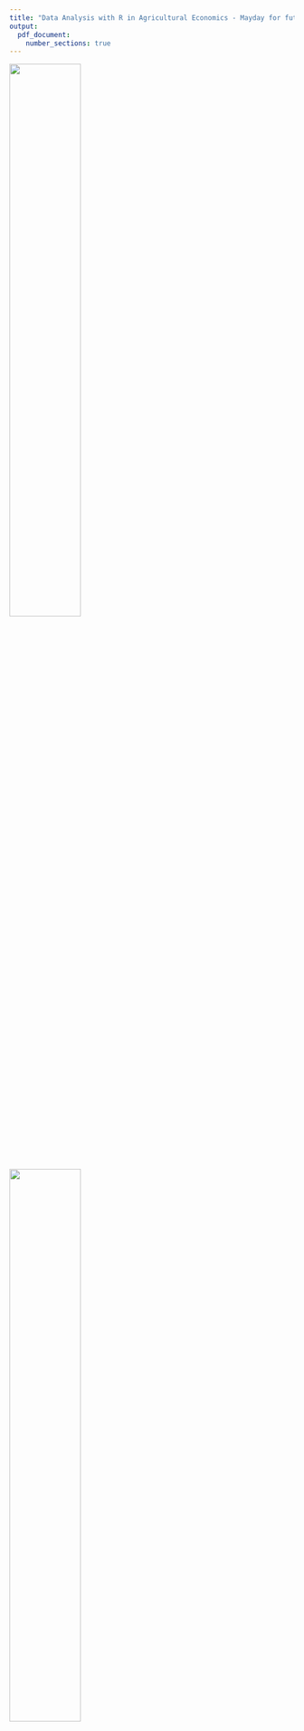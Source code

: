 ---
title: "Data Analysis with R in Agricultural Economics - Mayday for future: Analyzing biodiversity effects on rubber and oil-palm plots in Jambi, Indonesia"
output:
  pdf_document:
    number_sections: true
---


![](Uni_Goettingen_Siegel.png){width=50%}
![](rstudiologo.png){width=50%}


\textbf{Student Name:} Jakob Vincent Latzko 

\textbf{Matr. - Nr:} 21344724

\textbf{Master program:} Development Economics

\textbf{Semester:} 5th


```{r, include=FALSE}
options(tinytex.verbose = TRUE)
```

\abstract{Biodiversity loss due to transformation of tropical rainforest into utilizable land is one of the most relevant environmental topics of our time.}

\textbf{Keywords:} *Rubber, palm oil, Jambi, Indonesia, small-scale farming, species richness, lowland rainforest transformation*

```{r setup, include=FALSE}
knitr::opts_chunk$set(echo = TRUE)
```

\newpage

# Introduction
This seminar paper was written as a final paper of the course *Data Analysis with R in Agricultural Economics* which took place in March, 2019.  Not withstanding the other topic options, e.g. Time Series, Panel Data or gravity models in trade, I chose to pursue my own seminar paper project. The data I use is about species, more precisely, plant richness in rubber and palm-oil plantations. More details about the data characteristics are provided in the first section of the main part.  

The C01-project is only one of many projects that are conducted as part of the Collaborative Research Centre 990.
The University of Göttingen describes its own research project as follows:

> "EFForTS is a Collaborative Research Centre 990 funded by the DFG Deutsche Forschungsgemeinschaft (DFG, German Research Foundation) that investigates the ecological and socio-economic effects of such transformation based on research carried out in the Bukit Duabelas and Hutan Harapan area in Jambi province focusing on smallholder systems."


Especially Palm-oil has been widely discussed in the media and it is often mentioned as one of the principal causes of rainforest clearing. The data we collected is highly relevant from an interdisciplinary point of view, bringing ecological, agricultural and socioeconomic problem sets together.


The research question asks: *Is there a negative trend of plant richness described by the data?*






# Main part

## Data structure

  The data was collected in three rounds from 2012 to 2018 in Jambi Province in Sumatera, Indonesia. The last round, 2018, was collected by my colleague Bernhard Dalheimer, our Indonesian assistants and me. The C01 sample represents a subsample within the major C-group's sample of 831 plots of around 750 small-scale farmer households. Its size is around 200 households, 
whereas in each round c.a. 20 additional plots - which then cannot be used for the panel data analysis - were included.

```{r echo=FALSE, results='asis', message=FALSE}
library(knitr)
library(data.table )

VegetationData2018 <- read.csv("VegetationData2018.csv")

SpeciesNumbers <- setDT(VegetationData2018)[, .(count= uniqueN(SpeciesName)), by = hid]
names(SpeciesNumbers) <- c("household ID", "Number of species")

kable(SpeciesNumbers[1:10,], row.names = FALSE, caption="Data extract")


```

  The C-group sample was designed as a representative sample of the small-scale farmers in Jambi province, Indonesia. $\frac{3}{4}$ of the households are rubber farmers, roughly $\frac{1}{4}$ of the sample produces palm oil. The rubber farmers can be divided into jungle rubber and rubber plantation groups. The distinction of these two groups plays an important role concerning biodiversity on the plots, I will continue pointing this out in the biodiversity section. About the sampling framework, the responsible researchers (Faust et al. 2013: 16) wrote the following:

> *"Five regencies, which comprise most of the lowland transformation systems of Jambi province, were  selected  purposively.  These  regencies  are  Sarolangun, Bungo  and  Tebo  as  the  ones  in  proximity  of  the  Bukit  Duableas  National  Park  as  well  as  Batanghari  and  Muaro  Jambi, representing the Harapan Rainforest research area. In order to capture geographical disparity and regional  diversity,  the  number  of  villages  per  regency  and  district  was  fixed.  From  each  of  the  selected regencies, five districts and four rural villages from each of these districts were selected randomly." *

In this research framework, the C-groups are rather concerned about socioeconomic data, whilst the other supergroups are closer to natural sciences. The data collection for C01 consisted in:

* plant richness data collection
* soil data collection
* soil sample processing

Within this context, the field study lived up to its name, as for the data collection it was necessary to reach a specific spot deep into the rubber or palm oil plantations. We arrived to the exact same spot either thanks to GPS navigation, or to the farmers' memories about the last C01 visit. Subsequently, the 25m² square was built up and all the plants in this quadrant were counted and listed.

In the 2018 round, slightly less than 10% of the sample could not be visited, either because the farmer was unavailable or because he gave up his plot. 


```{r echo=FALSE, results='asis', message=FALSE}
library(knitr)
library(data.table )

VegetationDataComplete <- read.csv("VegetationDataComplete.csv")

SpeciesNumbers <- setDT(VegetationDataComplete)[, .(count= uniqueN(SpeciesName)), by = wave]
SpeciesNumbers <- SpeciesNumbers[order(wave),]
names(SpeciesNumbers) <- c("Wave", "Species")

kable(SpeciesNumbers, row.names = FALSE, caption="Total number of species per year")

``` 

## Literature insight
Both rubber and oil palm farmers have in common that most of them do not depend entirely on the earnings of their agricultural activity; many of them pursue further economic activities and have e.g. a small retail trade or work as a mechanic.

Sayer et al. (2012) formulates the four truths about palm oil, which "should be acknowledged in any meaningful debate about the topic:

1. the demand for oil palm will continue to increase in response to a growing and increasingly affluent global population
2. oil palm is one of the most profitable land uses in the humid tropics
3. oil palm plantations store more carbon than alternative agricultural land uses
4. native biodiversity within oil palm plantations is far lower than in the natural forests they often replace

However, biodiversity is always reducing substantially regarding any type of large scale agriculture which uses the same land than the former rainforest. Also rubber, banana or cocoa plantations have a negative biodiversity balance regarding autochthonous rainforests. 


## Methodology

Beyond descriptive statistics which are presented in this paper, a more analytical approach is the use of biodiversity measures. For our C01 dataset the use of species richness indices such as the Simpson and the Shannon Index are the most appropriate. For the mapping I will use the Shannon index, which is for the sake of comparableness of the plots or, in this case, of the regency means. The formula of the Shannon index is as follows: 
\begin{equation}
H = - \sum_{i=1}^s p_i \ln{p_i}
\end{equation}

Where *s* is the total number of species - in our case, we apply the total number of species found in each round. *p* is the proportion - as long as the formula is applied at plot level - of the species *i* found in one plot over all species. This proportion is then multiplied by the natural logarithm of the same.
The index accounts for both abundance and evenness of the species found and the outcome of this index in one plot is comparable to the one of another plot in the same round.

\begin{equation}
D = \frac{1}{\sum_{i=1}^s p_i^2}
\end{equation}


```{r echo=FALSE, fig.height=4.5, fig.width=8, message=FALSE}
library(ggplot2)
obs_number <- nrow(VegetationDataComplete[VegetationDataComplete$wave==2012])
obs_number <- rbind(nrow(VegetationDataComplete[VegetationDataComplete$wave==2015]), obs_number)
obs_number <- rbind(nrow(VegetationDataComplete[VegetationDataComplete$wave==2018]), obs_number)
obs_number <- as.data.frame(obs_number)


colnames(obs_number) <- "Number of observations"
rownames(obs_number) <- NULL
obs_number$wave <- c(2018, 2015, 2012)

ggplot(data=obs_number, aes(x=obs_number$wave, y=obs_number$`Number of observations`)) +   geom_line(linetype="dashed") + geom_point(color="darkgreen", size=2) +
    ggtitle("Total number of C01 observations") +
    theme_classic() + scale_x_continuous(name="Wave") +
    scale_y_continuous(name="Observations", limits=c(0, 4000)) + 
    geom_text(aes(label=obs_number$`Number of observations`),hjust=0, vjust=0)


```

```{r echo=FALSE, message=FALSE}

library(raster)
library(data.table)
library(ggplot2)
library(ggmap)
library(mapproj)
library(maptools)
library(grid)
library(openxlsx)
require("rgdal") # requires sp, will use proj.4 if installed
require("maptools")
require("ggplot2")
require("plyr")
library(ggrepel)
library(ggsn)

FarmerPlot2018 <- read.xlsx("Farmer & Plot Table.xlsx")
Vegetation2018 <- read.csv("VegetationData2018.csv")

Vegetation2015 <- read.csv("VegetationDataComplete.csv")
Vegetation2015 <- Vegetation2015[ ! Vegetation2015$wave %in% c(2012,2018), ]
Vegetation2015  <- merge(Vegetation2015, FarmerPlot2018, by="hid")

Vegetation2012 <- read.csv("Vegetation2012_with-hid.csv")
Vegetation2012 <- merge(Vegetation2012, FarmerPlot2018, by="hid")


SpeciesinRegency <- setDT(Vegetation2018)[, .(count= uniqueN(SpeciesName)), by = regency]
SpeciesinRegency2012 <- setDT(Vegetation2012)[, .(count= uniqueN(SpeciesName)), by = Regency]
SpeciesinRegency2015 <- setDT(Vegetation2015)[, .(count= uniqueN(SpeciesName)), by = Regency]

names(SpeciesinRegency) <- c("regency", "SpeciesNumber")
names(SpeciesinRegency2015) <- c("regency", "SpeciesNumber")
names(SpeciesinRegency2012) <- c("regency", "SpeciesNumber")

# add the IDs of the regencies manually.. necessary as we only have data for 5, not for all 11 regencies
SpeciesinRegency$id <- c(473, 465, 472, 467, 468)
SpeciesinRegency2015$id <- c(473, 465, 472, 467, 468)
SpeciesinRegency2012$id <- c(473, 465, 472, 467, 468)

# download the Jambi map #############################################################################
Indo = getData("GADM", country = "Indonesia", level = 2)
Jambi = Indo[Indo$NAME_1 == "Jambi",]
Jambi@data$id <- rownames(Jambi@data)

regencyID <- cbind.data.frame(as.numeric(Jambi@data$id),Jambi@data$NAME_2)
names(regencyID) <- c("id", "regency")
SpeciesinRegency <- merge(regencyID, SpeciesinRegency, all.x=TRUE, by="id")
SpeciesinRegency$regency.y <- NULL
SpeciesinRegency$regency <- SpeciesinRegency$regency.x
SpeciesinRegency$regency.x <- NULL

# create a data.frame from our spatial object

JambiPoints <- fortify(Jambi, regency = "id")


# merge the "fortified" data with the data from our spatial object
JambiDF <- merge(JambiPoints, Jambi@data, by = "id")
head(JambiDF)

JambiDF1 <- merge(JambiDF, SpeciesinRegency, by="id",all.x=T)

ggplot(data=JambiDF1, aes(x=long, y=lat, group= group, fill=SpeciesNumber)) +
         geom_polygon(color="white") + scale_fill_gradient(low = "#FFCC66", high = "darkgreen",
          space = "Lab", na.value = "grey50", guide = "colourbar",
          aesthetics = "fill") + ggtitle("2018")
#######################################################################################################
# Same for 2015
regencyID <- cbind.data.frame(as.numeric(Jambi@data$id),Jambi@data$NAME_2)
names(regencyID) <- c("id", "regency")
SpeciesinRegency2015 <- merge(regencyID, SpeciesinRegency2015, all.x=TRUE, by="id")
SpeciesinRegency2015$regency.y <- NULL
SpeciesinRegency2015$regency <- SpeciesinRegency2015$regency.x
SpeciesinRegency2015$regency.x <- NULL

# create a data.frame from our spatial object

JambiPoints <- fortify(Jambi, regency = "id")


# merge the "fortified" data with the data from our spatial object
JambiDF <- merge(JambiPoints, Jambi@data, by = "id")
head(JambiDF)

JambiDF1 <- merge(JambiDF, SpeciesinRegency2015, by="id",all.x=T)

ggplot(data=JambiDF1, aes(x=long, y=lat, group= group, fill=SpeciesNumber)) +
         geom_polygon(color="white") + scale_fill_gradient(low = "#FFCC66", high = "darkgreen",
          space = "Lab", na.value = "grey50", guide = "colourbar",
          aesthetics = "fill") + ggtitle("2015")
#######################################################################################################
# and 2012
regencyID <- cbind.data.frame(as.numeric(Jambi@data$id),Jambi@data$NAME_2)
names(regencyID) <- c("id", "regency")
SpeciesinRegency2012 <- merge(regencyID, SpeciesinRegency2012, all.x=TRUE, by="id")
SpeciesinRegency2012$regency.y <- NULL
SpeciesinRegency2012$regency <- SpeciesinRegency2012$regency.x
SpeciesinRegency2012$regency.x <- NULL

# create a data.frame from our spatial object

JambiPoints <- fortify(Jambi, regency = "id")


# merge the "fortified" data with the data from our spatial object
JambiDF <- merge(JambiPoints, Jambi@data, by = "id")
head(JambiDF)

JambiDF1 <- merge(JambiDF, SpeciesinRegency2012, by="id",all.x=T)

ggplot(data=JambiDF1, aes(x=long, y=lat, group= group, fill=SpeciesNumber)) +
         geom_polygon(color="white") + scale_fill_gradient(low = "#FFCC66", high = "darkgreen",
          space = "Lab", na.value = "grey50", guide = "colourbar",
          aesthetics = "fill") + ggtitle("2012")
 

# points(C01PlotTable$CoordinateE, C01PlotTable$CoordinateS, cex = 2)

```


## Discussion of the findings

# Conclusion







